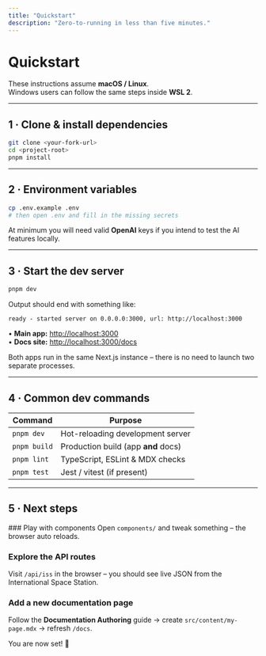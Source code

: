 ```yaml
---
title: "Quickstart"
description: "Zero-to-running in less than five minutes."
---
```



# Quickstart

These instructions assume **macOS / Linux**.  
Windows users can follow the same steps inside **WSL&nbsp;2**.

---

## 1&nbsp;· Clone & install dependencies

```bash
git clone <your-fork-url>
cd <project-root>
pnpm install
```

---

## 2&nbsp;· Environment variables

```bash
cp .env.example .env
# then open .env and fill in the missing secrets
```

At minimum you will need valid **OpenAI** keys if you intend to test the AI features locally.

---

## 3&nbsp;· Start the dev server

```bash
pnpm dev
```

Output should end with something like:

```text
ready - started server on 0.0.0.0:3000, url: http://localhost:3000
```

• **Main app:** [http://localhost:3000](http://localhost:3000)  
• **Docs site:** [http://localhost:3000/docs](http://localhost:3000/docs)

<Callout type="tip">
  Both apps run in the same Next.js instance – there is no need to launch two
  separate processes.
</Callout>

---

## 4&nbsp;· Common dev commands

| Command      | Purpose                             |
| ------------ | ----------------------------------- |
| `pnpm dev`   | Hot-reloading development server    |
| `pnpm build` | Production build (app **and** docs) |
| `pnpm lint`  | TypeScript, ESLint & MDX checks     |
| `pnpm test`  | Jest / vitest (if present)          |

---

## 5&nbsp;· Next steps

<Steps>
### Play with components
Open <code>components/</code> and tweak something – the browser auto reloads.

### Explore the API routes

Visit `/api/iss` in the browser – you should see live JSON from the International Space Station.

### Add a new documentation page

Follow the **Documentation Authoring** guide → create `src/content/my-page.mdx` → refresh `/docs`.

</Steps>

You are now set! 🚀
